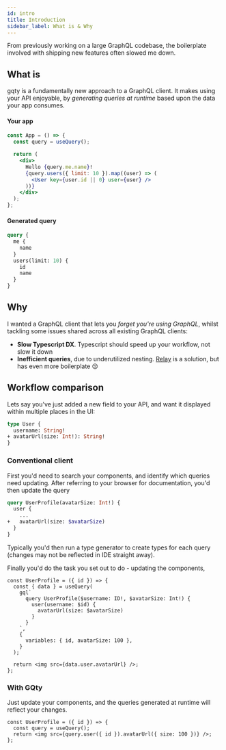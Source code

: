 ```yaml
---
id: intro
title: Introduction
sidebar_label: What is & Why
---
```


From previously working on a large GraphQL codebase, the boilerplate involved with shipping new features often slowed me down.

## What is

gqty is a fundamentally new approach to a GraphQL client. It makes using your API enjoyable, by _generating queries at runtime_ based upon the data your app consumes.

#### Your app

```jsx
const App = () => {
  const query = useQuery();

  return (
    <div>
      Hello {query.me.name}!
      {query.users({ limit: 10 }).map((user) => (
        <User key={user.id || 0} user={user} />
      ))}
    </div>
  );
};
```

#### Generated query

```graphql
query {
  me {
    name
  }
  users(limit: 10) {
    id
    name
  }
}
```

## Why

I wanted a GraphQL client that lets you _forget you're using GraphQL_, whilst tackling some issues shared across all existing GraphQL clients:

- **Slow Typescript DX**. Typescript should speed up your workflow, not slow it down
- **Inefficient queries**, due to underutilized nesting. [Relay](https://relay.dev) is a solution, but has even more boilerplate 😢

## Workflow comparison

Lets say you've just added a new field to your API, and want it displayed within multiple places in the UI:

```graphql
type User {
  username: String!
+ avatarUrl(size: Int!): String!
}
```

### Conventional client

First you'd need to search your components, and identify which queries need updating. After referring to your browser for documentation, you'd then update the query

```graphql
query UserProfile(avatarSize: Int!) {
  user {
    ...
+   avatarUrl(size: $avatarSize)
  }
}
```

Typically you'd then run a type generator to create types for each query (changes may not be reflected in IDE straight away).

Finally you'd do the task you set out to do - updating the components,

```tsx
const UserProfile = ({ id }) => {
  const { data } = useQuery(
    gql`
      query UserProfile($username: ID!, $avatarSize: Int!) {
        user(username: $id) {
          avatarUrl(size: $avatarSize)
        }
      }
    `,
    {
      variables: { id, avatarSize: 100 },
    }
  );

  return <img src={data.user.avatarUrl} />;
};
```

### With GQty

Just update your components, and the queries generated at runtime will reflect your changes.

```tsx
const UserProfile = ({ id }) => {
  const query = useQuery();
  return <img src={query.user({ id }).avatarUrl({ size: 100 })} />;
};
```
